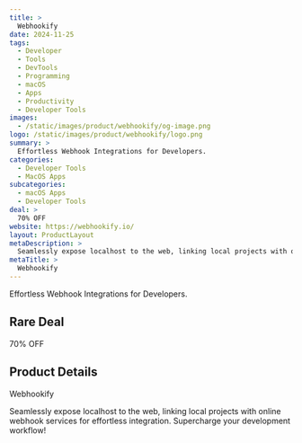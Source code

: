 ```yaml
---
title: >
  Webhookify
date: 2024-11-25
tags:
  - Developer
  - Tools
  - DevTools
  - Programming
  - macOS
  - Apps
  - Productivity
  - Developer Tools
images:
  - /static/images/product/webhookify/og-image.png
logo: /static/images/product/webhookify/logo.png
summary: >
  Effortless Webhook Integrations for Developers.
categories:
  - Developer Tools
  - MacOS Apps
subcategories:
  - macOS Apps
  - Developer Tools
deal: >
  70% OFF
website: https://webhookify.io/
layout: ProductLayout
metaDescription: >
  Seamlessly expose localhost to the web, linking local projects with online webhook services for effortless integration. Supercharge your development workflow!
metaTitle: >
  Webhookify
---
```

Effortless Webhook Integrations for Developers.

## Rare Deal

70% OFF

## Product Details
Webhookify

Seamlessly expose localhost to the web, linking local projects with online webhook services for effortless integration. Supercharge your development workflow!
